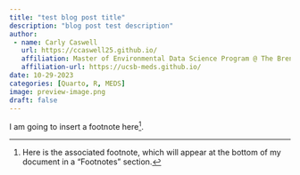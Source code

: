 ```yaml
---
title: "test blog post title"
description: "blog post test description"
author:
 - name: Carly Caswell
   url: https://ccaswell25.github.io/
   affiliation: Master of Environmental Data Science Program @ The Bren School (UCSB) & The National Center for Ecological Analysis & Synthesis
   affiliation-url: https://ucsb-meds.github.io/
date: 10-29-2023
categories: [Quarto, R, MEDS] 
image: preview-image.png
draft: false 
---
```


I am going to insert a footnote here[^1].

[^1]: Here is the associated footnote, which will appear at the bottom of my document in a "Footnotes" section.